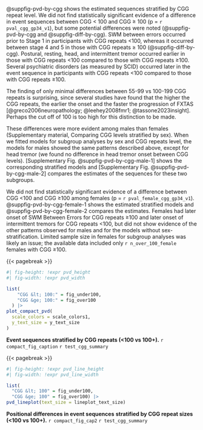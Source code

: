 @suppfig-pvd-by-cgg shows the estimated sequences 
stratified by CGG repeat level.
We did not find statistically significant evidence of 
a difference in event sequences
between CGG < 100 and CGG ≥ 100 (p = `r pval_cgg_gp34_v1`),
but some potential differences were noted
(@suppfig-pvd-by-cgg and @suppfig-diff-by-cgg).
SWM between errors occurred prior to Stage 1
in participants with CGG repeats <100,
whereas it occurred between stage 4 and 5 in those with CGG repeats ≥ 100
(@suppfig-diff-by-cgg).
Postural, resting, head, and intermittent tremor occurred earlier
in those with CGG repeats <100 compared to those with CGG repeats ≥100.
Several psychiatric disorders (as measured by SCID) occurred
later in the event sequence in participants with CGG repeats <100
compared to those with CGG repeats ≥100.

The finding of only minimal differences 
between 55-99 vs 100-199 CGG repeats is surprising, 
since several studies have found that the higher the CGG repeats,
the earlier the onset and the faster the progression of FXTAS 
[@greco2006neuropathology; @leehey2008fmr1; @tassone2023insight]. 
Perhaps the cut off of 100 is too high for this distinction to be made.

These differences were more evident among males than females
(Supplementary material, Comparing CGG levels stratified by sex).
When we fitted models for subgroup analyses by sex and CGG repeats level,
the models for males showed the same patterns described above,
except for head tremor
(we found no difference in head tremor onset between CGG levels).
[Supplementary Fig. @suppfig-pvd-by-cgg-male-1]
shows the corresponding stratified models and
[Supplementary Fig. @suppfig-pvd-by-cgg-male-2]
compares the estimates of the sequences for these two subgroups.

We did not find statistically significant evidence of
a difference between CGG <100 and CGG ≥100 among females
(p = `r pval_female_cgg_gp34_v1`).
@suppfig-pvd-by-cgg-female-1
shows the estimated stratified models
and @suppfig-pvd-by-cgg-female-2 compares the estimates.
Females had later onset of SWM Between Errors for CGG repeats ≥100
and later onset of intermittent tremors for CGG repeats <100,
but did not show evidence of the other patterns observed for males and
for the models without sex-stratification.
Limited sample size in females for subgroup analyses 
was likely an issue;
the available data included only `r n_over_100_female` females with CGG ≥100.

{{< pagebreak >}}

::: {#suppfig-pvd-by-cgg custom-style="Caption"}

```r
#| fig-height: !expr pvd_height
#| fig-width: !expr pvd_width

list(
    "CGG &lt; 100:" = fig_under100,
    "CGG &ge; 100:" = fig_over100
  ) |> 
plot_compact_pvd(
  scale_colors = scale_colors1,
  y_text_size = y_text_size
)


```

**Event sequences stratified by CGG repeats (<100 vs 100+).** 
`r compact_fig_caption`
`r test_cgg_summary`
:::

{{< pagebreak >}}

::: {#suppfig-diff-by-cgg custom-style="Caption"}

```r
#| fig-height: !expr pvd_line_height
#| fig-width: !expr pvd_line_width

list(
  "CGG &lt; 100" = fig_under100,
  "CGG &ge; 100" = fig_over100) |>
pvd_lineplot(text_size = lineplot_text_size)
```

**Positional differences in event sequences**
**stratified by CGG repeat sizes (<100 vs 100+).**
`r compact_fig_cap2`
`r test_cgg_summary`
:::

